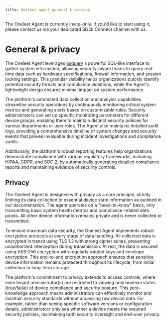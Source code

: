 ```yaml
---
title: Oneleet agent general & privacy
---
```



<Callout type="warning">
  The Oneleet Agent is currently invite-only. If you'd like to start using it, please contact us via your dedicated Slack Connect channel with us.
</Callout>

# General & privacy

The Oneleet Agent leverages [osquery](https://osquery.io/)'s powerful SQL-like interface to gather system information, allowing security-aware teams to query real-time data such as hardware specifications, firewall information, and session locking settings. This granular visibility helps organizations quickly identify potential security threats and compliance violations, while the Agent's lightweight design ensures minimal impact on system performance.

The platform's automated data collection and analysis capabilities streamline security operations by continuously monitoring critical system metrics and generating alerts based on customizable rules. Security administrators can set up specific monitoring parameters for different device groups, enabling them to maintain distinct security policies for various departments or user roles. The Agent also maintains detailed audit logs, providing a comprehensive timeline of system changes and security events that proves invaluable during incident investigations and compliance audits.

Additionally, the platform's robust reporting features help organizations demonstrate compliance with various regulatory frameworks, including HIPAA, GDPR, and SOC 2, by automatically generating detailed compliance reports and maintaining evidence of security controls.

## Privacy

The Oneleet Agent is designed with privacy as a core principle, strictly limiting its data collection to essential device state information as outlined in our documentation. The agent operates on a "need-to-know" basis, only transmitting basic system health metrics and compliance-related data points. All other device information remains private and is never collected or transmitted.

To ensure maximum data security, the Oneleet Agent implements robust encryption protocols at every stage of data handling. All collected data is encrypted in transit using TLS 1.3 with strong cipher suites, preventing unauthorized interception during transmission. At rest, the data is secured using AES-256 encryption with regularly rotated keys and envelope encryption. This end-to-end encryption approach ensures that sensitive device information remains protected throughout its lifecycle, from initial collection to long-term storage.

The platform's commitment to privacy extends to access controls, where even tenant administrator(s) are restricted to viewing only boolean states (true/false) of device compliance and security posture. This zero-knowledge approach means administrators can effectively monitor and maintain security standards without accessing raw device data. For example, rather than seeing specific software versions or configuration details, administrators only see whether a device meets the required security policies, maintaining both security oversight and end-user privacy.
